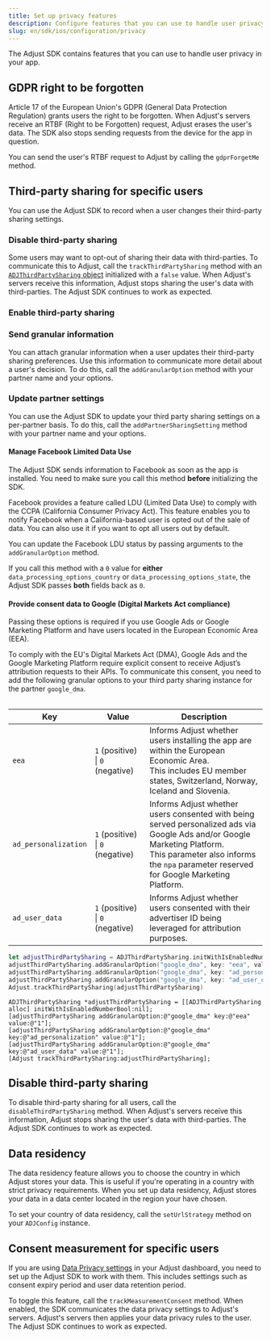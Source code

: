 ```yaml
---
title: Set up privacy features
description: Configure features that you can use to handle user privacy in your app.
slug: en/sdk/ios/configuration/privacy
---
```



The Adjust SDK contains features that you can use to handle user privacy in your app.

## GDPR right to be forgotten

Article 17 of the European Union's <Abbr>GDPR (General Data Protection Regulation)</Abbr> grants users the right to be forgotten. When Adjust's servers receive an <Abbr>RTBF (Right to be Forgotten)</Abbr> request, Adjust erases the user's data. The SDK also stops sending requests from the device for the app in question.

You can send the user's RTBF request to Adjust by calling the `gdprForgetMe` method.

<GdprForgetMe />

## Third-party sharing for specific users

You can use the Adjust SDK to record when a user changes their third-party sharing settings.

### Disable third-party sharing

Some users may want to opt-out of sharing their data with third-parties. To communicate this to Adjust, call the `trackThirdPartySharing` method with an [`ADJThirdPartySharing` object](/en/sdk/ios/reference/adjthirdpartysharing) initialized with a `false` value. When Adjust's servers receive this information, Adjust stops sharing the user's data with third-parties. The Adjust SDK continues to work as expected.

<InitWithIsEnabledNumberBoolFalse />

### Enable third-party sharing

<InitWithIsEnabledNumberBoolTrue />

### Send granular information

You can attach granular information when a user updates their third-party sharing preferences. Use this information to communicate more detail about a user's decision. To do this, call the `addGranularOption` method with your partner name and your options.

<AddGranularOption />

### Update partner settings

You can use the Adjust SDK to update your third party sharing settings on a per-partner basis. To do this, call the `addPartnerSharingSetting` method with your partner name and your options.

<AddPartnerSharingSetting />

#### Manage Facebook Limited Data Use

<Callout type="important">

The Adjust SDK sends information to Facebook as soon as the app is installed. You need to make sure you call this method **before** initializing the SDK.

</Callout>

Facebook provides a feature called <Abbr>LDU (Limited Data Use)</Abbr> to comply with the <Abbr>CCPA (California Consumer Privacy Act)</Abbr>. This feature enables you to notify Facebook when a California-based user is opted out of the sale of data. You can also use it if you want to opt all users out by default.

You can update the Facebook LDU status by passing arguments to the `addGranularOption` method.

<AddGranularOptionFacebook />

<Callout type="note">

If you call this method with a `0` value for **either** `data_processing_options_country` or `data_processing_options_state`, the Adjust SDK passes **both** fields back as `0`.

</Callout>

#### Provide consent data to Google (Digital Markets Act compliance)

<Callout type="important">

Passing these options is required if you use Google Ads or Google Marketing Platform and have users located in the European Economic Area (EEA).

</Callout>

<MinorVersion added="v4.25.0">

To comply with the EU's Digital Markets Act (DMA), Google Ads and the Google Marketing Platform require explicit consent to receive Adjust’s attribution requests to their APIs. To communicate this consent, you need to add the following granular options to your third party sharing instance for the partner `google_dma`.

</MinorVersion>

<Table>

| Key                  | Value                            | Description                                                                                                                                                                                                             |
| -------------------- | -------------------------------- | ----------------------------------------------------------------------------------------------------------------------------------------------------------------------------------------------------------------------- |
| `eea`                | `1` (positive) \| `0` (negative) | Informs Adjust whether users installing the app are within the European Economic Area.<br />This includes EU member states, Switzerland, Norway, Iceland and Slovenia.                                                  |
| `ad_personalization` | `1` (positive) \| `0` (negative) | Informs Adjust whether users consented with being served personalized ads via Google Ads and/or Google Marketing Platform.<br />This parameter also informs the `npa` parameter reserved for Google Marketing Platform. |
| `ad_user_data`       | `1` (positive) \| `0` (negative) | Informs Adjust whether users consented with their advertiser ID being leveraged for attribution purposes.                                                                                                               |

</Table>

<Tabs>
<Tab title="Swift" sync="swift">

```swift
let adjustThirdPartySharing = ADJThirdPartySharing.initWithIsEnabledNumberBool(nil)
adjustThirdPartySharing.addGranularOption("google_dma", key: "eea", value: "1")
adjustThirdPartySharing.addGranularOption("google_dma", key: "ad_personalization", value: "1")
adjustThirdPartySharing.addGranularOption("google_dma", key: "ad_user_data", value: "1")
Adjust.trackThirdPartySharing(adjustThirdPartySharing)
```

</Tab>
<Tab title="Objective-C" sync="objc">

```objc
ADJThirdPartySharing *adjustThirdPartySharing = [[ADJThirdPartySharing alloc] initWithIsEnabledNumberBool:nil];
[adjustThirdPartySharing addGranularOption:@"google_dma" key:@"eea" value:@"1"];
[adjustThirdPartySharing addGranularOption:@"google_dma" key:@"ad_personalization" value:@"1"];
[adjustThirdPartySharing addGranularOption:@"google_dma" key:@"ad_user_data" value:@"1"];
[Adjust trackThirdPartySharing:adjustThirdPartySharing];
```

</Tab>
</Tabs>

## Disable third-party sharing

To disable third-party sharing for all users, call the `disableThirdPartySharing` method. When Adjust's servers receive this information, Adjust stops sharing the user's data with third-parties. The Adjust SDK continues to work as expected.

<DisableThirdPartySharing />

## Data residency

The data residency feature allows you to choose the country in which Adjust stores your data. This is useful if you're operating in a country with strict privacy requirements. When you set up data residency, Adjust stores your data in a data center located in the region your have chosen.

To set your country of data residency, call the `setUrlStrategy` method on your `ADJConfig` instance.

<SetUrlStrategy />

## Consent measurement for specific users

If you are using [Data Privacy settings](https://help.adjust.com/en/article/manage-data-collection-and-retention) in your Adjust dashboard, you need to set up the Adjust SDK to work with them. This includes settings such as consent expiry period and user data retention period.

To toggle this feature, call the `trackMeasurementConsent` method. When enabled, the SDK communicates the data privacy settings to Adjust's servers. Adjust's servers then applies your data privacy rules to the user. The Adjust SDK continues to work as expected.

<TrackMeasurementConsent />
